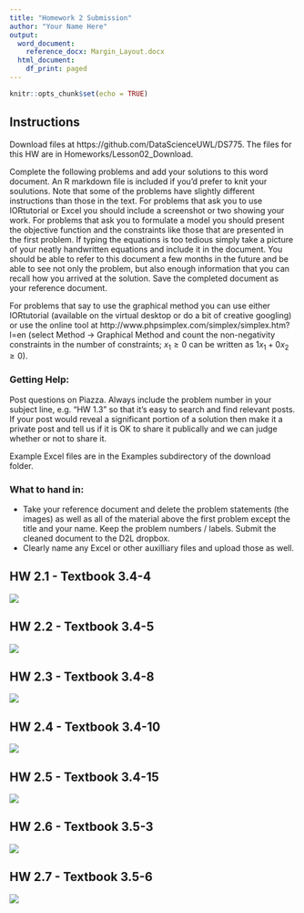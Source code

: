 ```yaml
---
title: "Homework 2 Submission"
author: "Your Name Here"
output:
  word_document:
    reference_docx: Margin_Layout.docx
  html_document:
    df_print: paged
---
```


```r
knitr::opts_chunk$set(echo = TRUE)
```

## Instructions

Download files at https://github.com/DataScienceUWL/DS775.  The files for this HW are in Homeworks/Lesson02_Download.

Complete the following problems and add your solutions to this word document.  An R markdown file is included if you'd prefer to knit your soulutions. Note that some of the problems have slightly different instructions than those in the text.  For problems that ask you to use IORtutorial or Excel you should include a screenshot or two showing your work.  For problems that ask you to formulate a model you should present the objective function and the constraints like those that are presented in the first problem.  If typing the equations is too tedious simply take a picture of your neatly handwritten equations and include it in the document.  You should be able to refer to this document a few months in the future and be able to see not only the problem, but also enough information that you can recall how you arrived at the solution.  Save the completed document as your reference document.

For problems that say to use the graphical method you can use either IORtutorial (available on the virtual desktop or do a bit of creative googling) or use the online tool at http://www.phpsimplex.com/simplex/simplex.htm?l=en (select Method -> Graphical Method and count the non-negativity constraints in the number of constraints; $x_1 \geq 0$ can be written as $1 x_1 + 0 x_2 \geq 0$).

### Getting Help:  

Post questions on Piazza.  Always include the problem number in your subject line, e.g. "HW 1.3" so that it's easy to search and find relevant posts.  If your post would reveal a significant portion of a solution then make it a private post and tell us if it is OK to share it publically and we can judge whether or not to share it.  

Example Excel files are in the Examples subdirectory of the download folder.

### What to hand in:

* Take your reference document and delete the problem statements (the images) as well as all of the material above the first problem except the title and your name.  Keep the problem numbers / labels.  Submit the cleaned document to the D2L dropbox.
* Clearly name any Excel or other auxilliary files and upload those as well.


## HW 2.1 - Textbook 3.4-4

![](./images/Problem 2.1.png)

## HW 2.2 - Textbook 3.4-5

![](./images/Problem 2.2.png)

## HW 2.3 - Textbook 3.4-8

![](./images/Problem 2.3.png)

## HW 2.4 - Textbook 3.4-10

![](./images/Problem 2.4.png)

## HW 2.5 - Textbook 3.4-15

![](./images/Problem 2.5.png)

## HW 2.6 - Textbook 3.5-3

![](./images/Problem 2.6.png)

## HW 2.7 - Textbook 3.5-6

![](./images/Problem 2.7.png)


